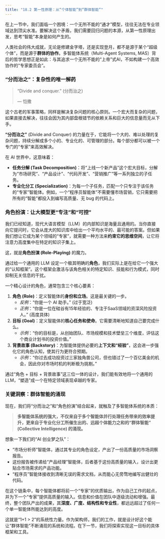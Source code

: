```yaml
---
title: "18.2 第一性原理：从“个体智能”到“群体智能”"
---
```


在上一节中，我们面临一个困境：一个无所不能的“通才”模型，往往无法在专业领域达到顶尖水准。要解决这个矛盾，我们需要回归问题的本源，从第一性原理出发，思考“智能”本身是如何产生的。

人类社会的伟大成就，无论是修建金字塔，还是实现登月，都不是源于某个“超级个体”，而是源于**群体的协作**。多智能体系统（Multi-Agent Systems, MAS）背后的哲学思想正是如此：与其追求一个无所不能的“上帝”式AI，不如构建一个高效协作的“专家委员会”。

### “分而治之”：复杂性的唯一解药

> “Divide and conquer.” (分而治之)
>
> — 恺撒

这个古老的军事策略，同样是解决复杂问题的核心原则。一个宏大而复杂的问题，如果直接去解决，往往会因为其内部盘根错节的依赖关系和巨大的信息量而无从下手。

**“分而治之”** (Divide and Conquer) 的力量在于，它能将一个大的、难以处理的复杂问题，持续分解成多个小的、专业化的、可管理的部分。每个部分都可以被一个专门的“专家”来高效解决。

在 AI 世界中，这意味着：

-   **任务分解 (Task Decomposition)**：将“上线一个新产品”这个宏大目标，分解为“市场研究”、“产品设计”、“代码开发”、“营销推广”等一系列独立的子任务。
-   **专业化分工 (Specialization)**：为每一个子任务，匹配一个只专注于该任务的“专家”智能体。例如，一个“程序员智能体”不需要懂市场营销，它只需要把所有的“智能”都投入到编写高质量、无 bug 的代码上。

### 角色扮演：让大模型更“专注”和“可控”

我们已经知道，现代大语言模型（LLM）的内部知识是海量且通用的。当你直接向它提问时，它会从庞大的知识库中给出一个平均水平的、最可能的答案。但如果我们想让它成为某个领域的“专家”，就需要一种方法来**约束它的思维空间**，让它将注意力高度集中在特定的知识子集上。

这，就是**角色扮演 (Role-Playing)** 的魔力。

通过给一个通用的 LLM 设定一个极其明确的**角色**，我们实际上是在给它一个强大的“认知框架”。这个框架会激活与该角色相关的特定知识、技能和行为模式，同时抑制无关信息的干扰。

一个精心设计的角色，通常包含三个核心要素：

1.  **角色 (Role)**：定义智能体的**身份和立场**。这是最关键的一步。
    -   *反例*：“你是一个 AI 助手。” (过于宽泛)
    -   *正例*：“你是一位在硅谷有15年经验的、专注于SaaS领域的资深风险投资人。” (高度具体)

2.  **目标 (Goal)**：定义智能体的**核心任务和使命**。它需要清晰地知道自己要完成什么。
    -   *示例*：“你的目标是，从创始团队、市场规模和技术壁垒三个维度，评估这个商业计划书的投资价值。”

3.  **背景故事 (Backstory)**：为智能体提供必要的**上下文和“经验”**，这会进一步强化它的角色认知，使其行为更符合预期。
    -   *示例*：“你过去成功投资过三家独角兽公司，但也错过了一个百亿美金的机会，因此你对市场时机的判断极为挑剔。”

通过“角色 + 目标 + 背景故事”这三位一体的设计，我们能有效地将一个通用的 LLM，“塑造”成一个在特定领域表现卓越的专家。

### 关键洞察：群体智能的涌现

现在，我们将“分而治之”和“角色扮演”结合起来，就触及了多智能体系统的本质：

> **多智能体系统的强大，不仅来自于多个智能体并行处理任务带来的效率提升，更来自于专业化分工所催生出的、远超个体能力之和的“群体智能” (Collective Intelligence) 的涌现。**

想象一下我们的“AI 创业梦之队”：

-   “市场分析师”智能体，通过其专业的角色设定，产出了一份高质量的市场洞察报告。
-   这份报告被传递给“产品经理”智能体，后者基于这份高质量的输入，设计出更贴合市场需求的产品功能。
-   “程序员”智能体接收到清晰无误的需求文档，从而能心无旁骛地编写出健壮的代码。

在这个链条中，每个智能体都将前一个“专家”的优质输出，作为自己工作的起点，并为下一个“专家”提供高质量的输入。信息和价值在团队中逐级流动和增强。最终，整个团队产出的成果，其**深度、广度、结构性和专业性**，都远远超过了任何一个单一智能体所能达到的高度。

这就是“1+1 > 2”的系统性力量。作为架构师，我们的工作，就是设计好这个能让“群体智能”不断涌现的系统和流程。在下一节，我们将探索实现这一目标的具体框架和工具。

